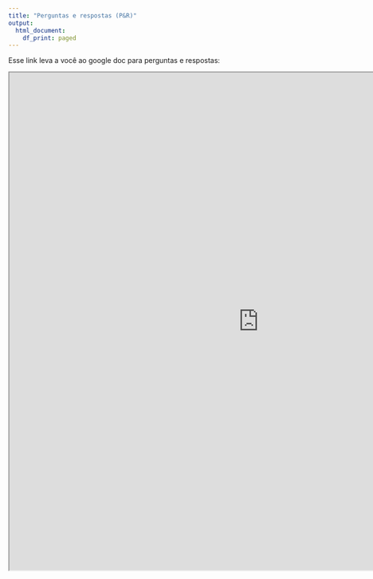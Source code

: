 ```yaml
---
title: "Perguntas e respostas (P&R)"
output:
  html_document:
    df_print: paged
---
```



Esse link leva a você ao google doc para perguntas e respostas:


<iframe width='1000px' height='1000px' src='https://docs.google.com/document/d/14a9SgW509v-1mRIW0L8cu6aUjk951la9WhZoXguUfm0/edit?usp=sharing' >
</iframe>